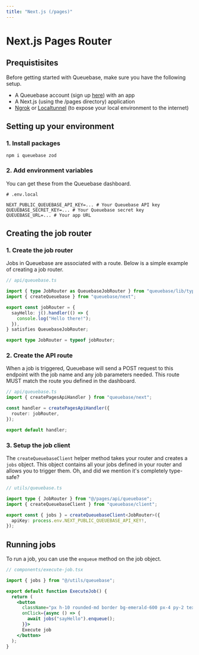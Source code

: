 ```yaml
---
title: "Next.js (/pages)"
---
```


# Next.js Pages Router

## Prequistisites

Before getting started with Queuebase, make sure you have the following setup.

- A Queuebase account (sign up [here](https://queuebase.com/auth/login)) with an app
- A Next.js (using the /pages directory) application
- [Ngrok](https://ngrok.com/) or [Localtunnel](https://theboroer.github.io/localtunnel-www/) (to expose your local environment to the internet)

## Setting up your environment

### 1. Install packages

```shell
npm i queuebase zod
```

### 2. Add environment variables

You can get these from the Queuebase dashboard.

```shell
# .env.local

NEXT_PUBLIC_QUEUEBASE_API_KEY=... # Your Queuebase API key
QUEUEBASE_SECRET_KEY=... # Your Queuebase secret key
QUEUEBASE_URL=... # Your app URL
```

## Creating the job router

### 1. Create the job router


Jobs in Queuebase are associated with a route. Below is a simple example of creating a job router.

```ts
// api/queuebase.ts

import { type JobRouter as QueuebaseJobRouter } from "queuebase/lib/types";
import { createQueuebase } from "queuebase/next";

export const jobRouter = {
  sayHello: j().handler(() => {
    console.log("Hello there!");
  }),
} satisfies QueuebaseJobRouter;

export type JobRouter = typeof jobRouter;
```

### 2. Create the API route

When a job is triggered, Queuebase will send a POST request to this endpoint with the job name and any job parameters needed. This route MUST match the route you defined in the dashboard.

```ts
// api/queuebase.ts
import { createPagesApiHandler } from "queuebase/next";

const handler = createPagesApiHandler({
  router: jobRouter,
});

export default handler;
```

### 3. Setup the job client

The `createQueuebaseClient` helper method takes your router and creates a `jobs` object. This object contains all your jobs defined in your router and allows you to trigger them. Oh, and did we mention it's completely type-safe?

```ts
// utils/queuebase.ts

import type { JobRouter } from "@/pages/api/queuebase";
import { createQueuebaseClient } from "queuebase/client";

export const { jobs } = createQueuebaseClient<JobRouter>({
  apiKey: process.env.NEXT_PUBLIC_QUEUEBASE_API_KEY!,
});
```

## Running jobs

To run a job, you can use the `enqueue` method on the job object.

```jsx
// components/execute-job.tsx

import { jobs } from "@/utils/queuebase";

export default function ExecuteJob() {
  return (
    <button
	  className="px h-10 rounded-md border bg-emerald-600 px-4 py-2 text-white"
      onClick={async () => { 
		await jobs("sayHello").enqueue(); 
	  }}>
      Execute job
    </button>
  );
}
```
